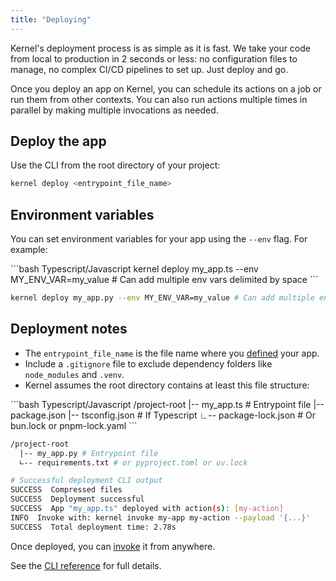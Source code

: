 ```yaml
---
title: "Deploying"
---
```


Kernel's deployment process is as simple as it is fast. We take your code from local to production in 2 seconds or less: no configuration files to manage, no complex CI/CD pipelines to set up. Just deploy and go.

Once you deploy an app on Kernel, you can schedule its actions on a job or run them from other contexts. You can also run actions multiple times in parallel by making multiple invocations as needed.


## Deploy the app

Use the CLI from the root directory of your project:
```bash
kernel deploy <entrypoint_file_name>
```

## Environment variables

You can set environment variables for your app using the `--env` flag. For example:

<CodeGroup>
```bash Typescript/Javascript
kernel deploy my_app.ts --env MY_ENV_VAR=my_value # Can add multiple env vars delimited by space
```

```bash Python
kernel deploy my_app.py --env MY_ENV_VAR=my_value # Can add multiple env vars delimited by space
```
</CodeGroup>

## Deployment notes

- The `entrypoint_file_name` is the file name where you [defined](/build/develop) your app.
- Include a `.gitignore` file to exclude dependency folders like `node_modules` and `.venv`.
- Kernel assumes the root directory contains at least this file structure:

<CodeGroup>
```bash Typescript/Javascript
/project-root
  |-- my_app.ts # Entrypoint file
  |-- package.json
  |-- tsconfig.json # If Typescript
  ∟-- package-lock.json # Or bun.lock or pnpm-lock.yaml
```

```bash Python
/project-root
  |-- my_app.py # Entrypoint file
  ∟-- requirements.txt # or pyproject.toml or uv.lock
```
</CodeGroup>

```bash
# Successful deployment CLI output
SUCCESS  Compressed files
SUCCESS  Deployment successful
SUCCESS  App "my_app.ts" deployed with action(s): [my-action]
INFO  Invoke with: kernel invoke my-app my-action --payload '{...}'
SUCCESS  Total deployment time: 2.78s
```

Once deployed, you can [invoke](/launch/invoke) it from anywhere.

See the [CLI reference](/reference/cli) for full details.